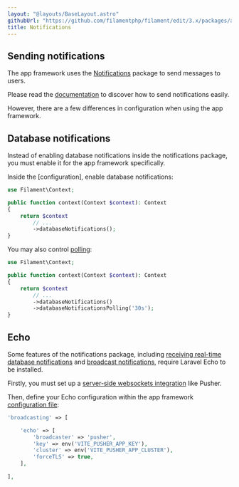 ```yaml
---
layout: "@layouts/BaseLayout.astro"
githubUrl: "https://github.com/filamentphp/filament/edit/3.x/packages/app/docs/07-notifications.md"
title: Notifications
---
```


## Sending notifications

The app framework uses the [Notifications](../notifications/sending-notifications) package to send messages to users.

Please read the [documentation](../notifications/sending-notifications) to discover how to send notifications easily.

However, there are a few differences in configuration when using the app framework.

## Database notifications

Instead of enabling database notifications inside the notifications package, you must enable it for the app framework specifically.

Inside the [configuration], enable database notifications:

```php
use Filament\Context;

public function context(Context $context): Context
{
    return $context
        // ...
        ->databaseNotifications();
}
```

You may also control [polling](../notifications/database-notifications#polling-for-new-database-notifications):

```php
use Filament\Context;

public function context(Context $context): Context
{
    return $context
        // ...
        ->databaseNotifications()
        ->databaseNotificationsPolling('30s');
}
```

## Echo

Some features of the notifications package, including [receiving real-time database notifications](../notifications/database-notifications#using-echo-to-receive-new-database-notifications-with-websockets) and [broadcast notifications](../notifications/broadcast-notifications), require Laravel Echo to be installed.

Firstly, you must set up a [server-side websockets integration](https://laravel.com/docs/broadcasting#server-side-installation) like Pusher.

Then, define your Echo configuration within the app framework [configuration file](installation#publishing-configuration):

```php
'broadcasting' => [

    'echo' => [
        'broadcaster' => 'pusher',
        'key' => env('VITE_PUSHER_APP_KEY'),
        'cluster' => env('VITE_PUSHER_APP_CLUSTER'),
        'forceTLS' => true,
    ],
    
],
```
